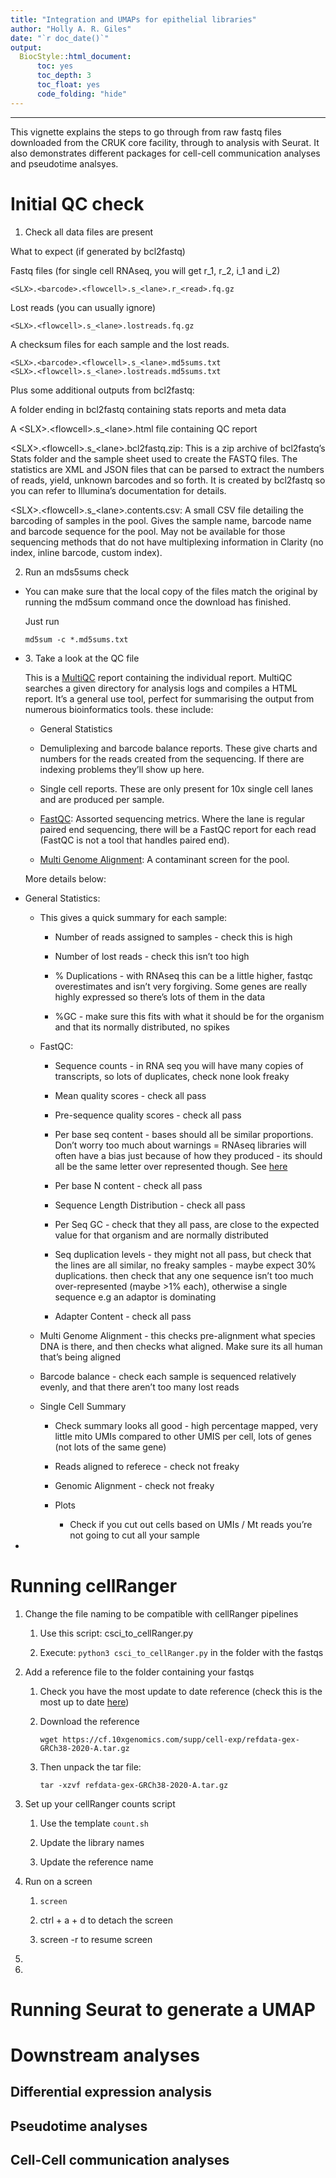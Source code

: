 ```yaml
---
title: "Integration and UMAPs for epithelial libraries"
author: "Holly A. R. Giles"
date: "`r doc_date()`"
output:
  BiocStyle::html_document:
      toc: yes
      toc_depth: 3
      toc_float: yes
      code_folding: "hide" 
---
```


------------------------------------------------------------------------

This vignette explains the steps to go through from raw fastq files downloaded from the CRUK core facility, through to analysis with Seurat. It also demonstrates different packages for cell-cell communication analyses and pseudotime analsyes.

# Initial QC check

1.  Check all data files are present

What to expect (if generated by bcl2fastq)

Fastq files (for single cell RNAseq, you will get r_1, r_2, i_1 and i_2)

```         
<SLX>.<barcode>.<flowcell>.s_<lane>.r_<read>.fq.gz
```

Lost reads (you can usually ignore)

```         
<SLX>.<flowcell>.s_<lane>.lostreads.fq.gz
```

A checksum files for each sample and the lost reads.

```         
<SLX>.<barcode>.<flowcell>.s_<lane>.md5sums.txt
<SLX>.<flowcell>.s_<lane>.lostreads.md5sums.txt
```

Plus some additional outputs from bcl2fastq:

A folder ending in bcl2fastq containing stats reports and meta data

A \<SLX\>.\<flowcell\>.s\_\<lane\>.html file containing QC report

\<SLX\>.\<flowcell\>.s\_\<lane\>.bcl2fastq.zip: This is a zip archive of bcl2fastq's Stats folder and the sample sheet used to create the FASTQ files. The statistics are XML and JSON files that can be parsed to extract the numbers of reads, yield, unknown barcodes and so forth. It is created by bcl2fastq so you can refer to Illumina's documentation for details.

\<SLX\>.\<flowcell\>.s\_\<lane\>.contents.csv: A small CSV file detailing the barcoding of samples in the pool. Gives the sample name, barcode name and barcode sequence for the pool. May not be available for those sequencing methods that do not have multiplexing information in Clarity (no index, inline barcode, custom index).

2.  Run an mds5sums check

-   You can make sure that the local copy of the files match the original by running the md5sum command once the download has finished.

    Just run

    ```         
    md5sum -c *.md5sums.txt
    ```

-   3\. Take a look at the QC file

    This is a [MultiQC](https://multiqc.info/) report containing the individual report. MultiQC searches a given directory for analysis logs and compiles a HTML report. It's a general use tool, perfect for summarising the output from numerous bioinformatics tools. these include:

    -   General Statistics

    -   Demuliplexing and barcode balance reports. These give charts and numbers for the reads created from the sequencing. If there are indexing problems they'll show up here.

    -   Single cell reports. These are only present for 10x single cell lanes and are produced per sample.

    -   [FastQC](https://www.bioinformatics.babraham.ac.uk/projects/fastqc/): Assorted sequencing metrics. Where the lane is regular paired end sequencing, there will be a FastQC report for each read (FastQC is not a tool that handles paired end).

    -   [Multi Genome Alignment](https://github.com/crukci-bioinformatics/MGA): A contaminant screen for the pool.

    More details below:

-   General Statistics:

    -   This gives a quick summary for each sample:

        -   Number of reads assigned to samples - check this is high

        -   Number of lost reads - check this isn't too high

        -   \% Duplications - with RNAseq this can be a little higher, fastqc overestimates and isn't very forgiving. Some genes are really highly expressed so there's lots of them in the data

        -   %GC - make sure this fits with what it should be for the organism and that its normally distributed, no spikes

    -   FastQC:

        -   Sequence counts - in RNA seq you will have many copies of transcripts, so lots of duplicates, check none look freaky

        -   Mean quality scores - check all pass

        -   Pre-sequence quality scores - check all pass

        -   Per base seq content - bases should all be similar proportions. Don't worry too much about warnings = RNAseq libraries will often have a bias just because of how they produced - its should all be the same letter over represented though. See [here](https://www.bioinformatics.babraham.ac.uk/projects/fastqc/Help/3%20Analysis%20Modules/4%20Per%20Base%20Sequence%20Content.html)

        -   Per base N content - check all pass

        -   Sequence Length Distribution - check all pass

        -   Per Seq GC - check that they all pass, are close to the expected value for that organism and are normally distributed

        -   Seq duplication levels - they might not all pass, but check that the lines are all similar, no freaky samples - maybe expect 30% duplications. then check that any one sequence isn't too much over-represented (maybe \>1% each), otherwise a single sequence e.g an adaptor is dominating

        -   Adapter Content - check all pass

    -   Multi Genome Alignment - this checks pre-alignment what species DNA is there, and then checks what aligned. Make sure its all human that's being aligned

    -   Barcode balance - check each sample is sequenced relatively evenly, and that there aren't too many lost reads

    -   Single Cell Summary

        -   Check summary looks all good - high percentage mapped, very little mito UMIs compared to other UMIS per cell, lots of genes (not lots of the same gene)

        -   Reads aligned to referece - check not freaky

        -   Genomic Alignment - check not freaky

        -   Plots

            -   Check if you cut out cells based on UMIs / Mt reads you're not going to cut all your sample

-   

# Running cellRanger

1.  Change the file naming to be compatible with cellRanger pipelines

    1.  Use this script: csci_to_cellRanger.py

    2.  Execute: `python3 csci_to_cellRanger.py` in the folder with the fastqs

2.  Add a reference file to the folder containing your fastqs

    1.  Check you have the most update to date reference (check this is the most up to date [here](https://support.10xgenomics.com/single-cell-gene-expression/software/downloads/latest))

    2.  Download the reference

        `wget https://cf.10xgenomics.com/supp/cell-exp/refdata-gex-GRCh38-2020-A.tar.gz`

    3.  Then unpack the tar file:

        `tar -xzvf refdata-gex-GRCh38-2020-A.tar.gz`

3.  Set up your cellRanger counts script

    1.  Use the template `count.sh`

    2.  Update the library names

    3.  Update the reference name

4.  Run on a screen

    1.  `screen`

    2.  ctrl + a + d to detach the screen

    3.  screen -r to resume screen

5.  

6.  

# Running Seurat to generate a UMAP

# Downstream analyses

## Differential expression analysis

## Pseudotime analyses

## Cell-Cell communication analyses
